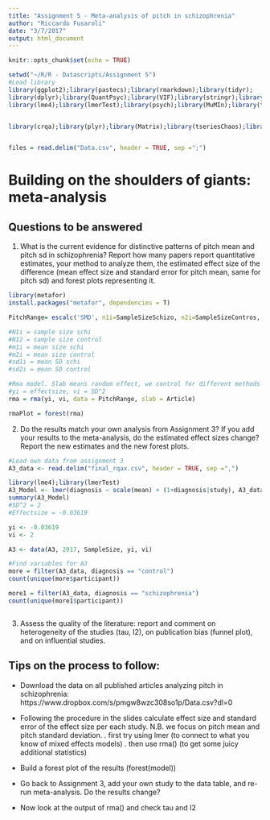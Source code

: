 ---
title: "Assignment 5 - Meta-analysis of pitch in schizophrenia"
author: "Riccardo Fusaroli"
date: "3/7/2017"
output: html_document
---

```{r setup, include=FALSE}
knitr::opts_chunk$set(echo = TRUE)
```

```{r}
setwd("~/R/R - Datascripts/Assignment 5")
#Load library
library(ggplot2);library(pastecs);library(rmarkdown);library(tidyr);
library(dplyr);library(QuantPsyc);library(VIF);library(stringr);library(tidytext);library(DHARMa)
library(lme4);library(lmerTest);library(psych);library(MuMIn);library(tidyverse);library(magrittr);library(Metrics);library(caret);library(readtext);library(readr)


library(crqa);library(plyr);library(Matrix);library(tseriesChaos);library(deSolve);library(fields);library(spam);library(grid)


files = read.delim("Data.csv", header = TRUE, sep =";")
```

# Building on the shoulders of giants: meta-analysis

## Questions to be answered

1. What is the current evidence for distinctive patterns of pitch mean and pitch sd in schizophrenia? Report how many papers report quantitative estimates, your method to analyze them, the estimated effect size of the difference (mean effect size and standard error for pitch mean, same for pitch sd) and forest plots representing it. 
```{r}
library(metafor)
install.packages("metafor", dependencies = T)

PitchRange= escalc('SMD', n1i=SampleSizeSchizo, n2i=SampleSizeContros, m1i=PitchMeanControls, m2i=PitchMeanSchizo, sd1i=PitchMeanSchizoSD, sd2i=PitchMeanControlsSD, data = files)

#N1i = sample size schi
#N12 = sample size control
#m1i = mean size schi
#m2i = mean size control
#sd1i = mean SD schi
#sd2i = mean SD control

#Rma model. Slab means random effect, we control for different methods for the articles.
#yi = effectsize, vi = SD^2
rma = rma(yi, vi, data = PitchRange, slab = Article)

rmaPlot = forest(rma)
```


2. Do the results match your own analysis from Assignment 3? If you add your results to the meta-analysis, do the estimated effect sizes change? Report the new estimates and the new forest plots.
```{r}
#Load own data from assignment 3
A3_data <- read.delim("final_rqax.csv", header = TRUE, sep =",")

library(lme4);library(lmerTest)
A3_Model <- lmer(diagnosis ~ scale(mean) + (1+diagnosis|study), A3_data)
summary(A3_Model)
#SD^2 = 2
#Effectsize = -0.03619

yi <- -0.03619  
vi <- 2 

A3 <- data(A3, 2017, SampleSize, yi, vi)

#Find variables for A3
more = filter(A3_data, diagnosis == "control")
count(unique(more$participant))

more1 = filter(A3_data, diagnosis == "schizophrenia")
count(unique(more1$participant))



```

3. Assess the quality of the literature: report and comment on heterogeneity of the studies (tau, I2), on publication bias (funnel plot), and on influential studies.

## Tips on the process to follow:

- Download the data on all published articles analyzing pitch in schizophrenia: https://www.dropbox.com/s/pmgw8wzc308so1p/Data.csv?dl=0
- Following the procedure in the slides calculate effect size and standard error of the effect size per each study. N.B. we focus on pitch mean and pitch standard deviation.
 . first try using lmer (to connect to what you know of mixed effects models)
 . then use rma() (to get some juicy additional statistics)

- Build a forest plot of the results (forest(model))
 
- Go back to Assignment 3, add your own study to the data table, and re-run meta-analysis. Do the results change?

- Now look at the output of rma() and check tau and I2
